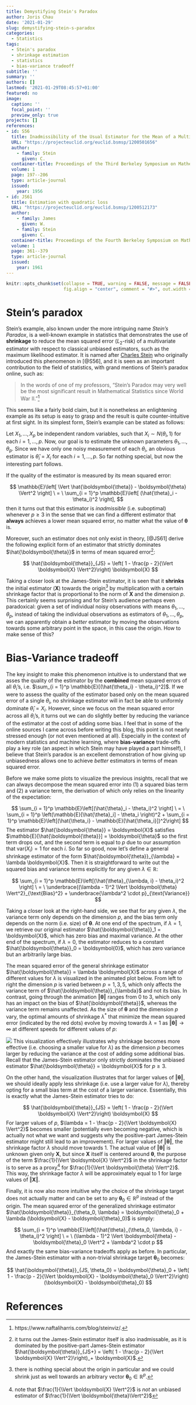 ```yaml
---
title: Demystifying Stein's Paradox
author: Joris Chau
date: '2021-01-29'
slug: demystifying-stein-s-paradox
categories:
  - Statistics
tags:
  - Stein's paradox
  - shrinkage estimation
  - statistics
  - bias-variance tradeoff
subtitle: ''
summary: ''
authors: []
lastmod: '2021-01-29T08:45:57+01:00'
featured: no
image:
  caption: ''
  focal_point: ''
  preview_only: true
projects: []
references:
- id: S56
  title: Inadmissibility of the Usual Estimator for the Mean of a Multivariate Normal Distribution
  URL: "https://projecteuclid.org/euclid.bsmsp/1200501656"
  author:
    - family: Stein
      given: C.
  container-title: Proceedings of the Third Berkeley Symposium on Mathematical Statistics and Probability
  volume: 1
  page: 197--206
  type: article-journal
  issued:
    year: 1956
- id: JS61
  title: Estimation with quadratic loss
  URL: "https://projecteuclid.org/euclid.bsmsp/1200512173"
  author:
    - family: James
      given: W.
    - family: Stein
      given: C.
  container-title: Proceedings of the Fourth Berkeley Symposium on Mathematical Statistics and Probability
  volume: 1
  page: 361--379
  type: article-journal
  issued:
    year: 1961
---
```


```r
knitr::opts_chunk$set(collapse = TRUE, warning = FALSE, message = FALSE, gganimate = list(nframes = 50),
                      fig.align = "center", comment = "#>", out.width = "100%")
```

# Stein's paradox

Stein's example, also known under the more intriguing name *Stein's Paradox*, is a well-known example in statistics that demonstrates the use of **shrinkage** to reduce the mean squared error ($L_2$-risk) of a multivariate estimator with respect to classical unbiased estimators, such as the maximum likelihood estimator. It is named after [Charles Stein](https://en.wikipedia.org/wiki/Charles_M._Stein) who originally introduced this phenomenon in [@S56], and it is seen as an important contribution to the field of statistics, with grand mentions of Stein's paradox online, such as: 

>  In the words of one of my professors, "Stein's Paradox may very well be the most significant result in Mathematical Statistics since World War II."[^1]

This seems like a fairly bold claim, but it is nonetheless an enlightening example as its setup is easy to grasp and the result is quite counter-intuitive at first sight. In its simplest form, Stein's example can be stated as follows:

Let $X_1, \ldots, X_p$ be independent random variables, such that $X_i \sim N(\theta_i, 1)$ for each $i = 1, \ldots, p$. Now, our goal is to estimate the unknown parameters $\theta_1, \ldots, \theta_p$. Since we have only one noisy measurement of each $\theta_i$, an obvious estimator is $\hat{\theta}_i = X_i$ for each $i = 1, \ldots, p$. So far nothing special, but now the interesting part follows.

If the quality of the estimator is measured by its mean squared error:

$$
\mathbb{E}\left[ \Vert \hat{\boldsymbol{\theta}} - \boldsymbol{\theta} \Vert^2 \right] \ = \ \sum_{i = 1}^p \mathbb{E}\left[ (\hat{\theta}_i - \theta_i)^2 \right],
$$
then it turns out that this estimator is *inadmissible* (i.e. suboptimal) whenever $p \geq 3$ in the sense that we can find a different estimator that **always** achieves a lower mean squared error, no matter what the value of $\boldsymbol{\theta}$ is. 

Moreover, such an estimator does not only exist in theory, [@JS61] derive the following explicit form of an estimator that strictly dominates $\hat{\boldsymbol{\theta}}$ in terms of mean squared error[^2]:

$$
\hat{\boldsymbol{\theta}}_{JS} = \left( 1 - \frac{p - 2}{\Vert \boldsymbol{X} \Vert^2}\right) \boldsymbol{X}
$$

Taking a closer look at the James-Stein estimator, it is seen that it **shrinks** the initial estimator ($\boldsymbol{X}$) towards the origin[^3] by multiplication with a certain shrinkage factor that is proportional to the norm of $\boldsymbol{X}$ and the dimension $p$. This certainly seems surprising and for Stein's audience perhaps even paradoxical: given a set of individual noisy observations with means $\theta_1, \ldots, \theta_p$, instead of taking the individual observations as estimators of $\theta_1, \ldots, \theta_p$, we can apparently obtain a *better* estimator by moving the observations towards some arbitrary point in the space, in this case the origin. How to make sense of this?

# Bias-Variance tradeoff

The key insight to make this phenomenon intuitive is to understand that we asses the quality of the estimator by the **combined** mean squared errors of all $\theta_i$'s, i.e. $\sum_{i = 1}^p \mathbb{E}[(\hat{\theta_i} - \theta_i)^2]$. If we were to assess the quality of the estimator based only on the mean squared error of a single $\theta_i$, no shrinkage estimator will in fact be able to uniformly dominate $\hat{\theta}_i = X_i$. However, since we focus on the mean squared error across all $\theta_i$'s, it turns out we can do slightly better by reducing the variance of the estimator at the cost of adding some bias. I feel that in some of the online sources I came across before writing this blog, this point is not nearly stressed enough (or not even mentioned at all). Especially in the context of modern statistics and machine learning, where **bias-variance** trade-offs play a key role (an aspect in which Stein may have played a part himself), I believe that Stein's paradox is an excellent demonstration of how giving up unbiasedness allows one to achieve *better* estimators in terms of mean squared error.

Before we make some plots to visualize the previous insights, recall that we can always decompose the mean squared error into (1) a squared bias term and (2) a variance term, the derivation of which only relies on the linearity of the expectation:

$$
\sum_{i = 1}^p \mathbb{E}\left[(\hat{\theta}_i - \theta_i)^2 \right] \ = \ \sum_{i = 1}^p \left(\mathbb{E}[\hat{\theta}_i] - \theta_i \right)^2 + \sum_{i = 1}^p \mathbb{E}\left[(\hat{\theta_i} - \mathbb{E}[\hat{\theta_i}])^2\right]
$$
The estimator $\hat{\boldsymbol{\theta}} = \boldsymbol{X}$ satisfies $\mathbb{E}[\hat{\boldsymbol{\theta}}] = \boldsymbol{\theta}$ so the first term drops out, and the second term is equal to $p$ due to our assumption that $\text{var}(X_i) = 1$ for each $i$. So far so good, now let's define a general shrinkage estimator of the form $\hat{\boldsymbol{\theta}}_{\lambda} = \lambda \boldsymbol{X}$. Then it is straightforward to write out the squared bias and variance terms explicitly for any given $\lambda \in \mathbb{R}$: 

$$
\sum_{i = 1}^p \mathbb{E}\left[(\hat{\theta}_{\lambda, i} - \theta_i)^2 \right] \ = \ \underbrace{(\lambda - 1)^2 \Vert \boldsymbol{\theta} \Vert^2}_{\text{Bias}^2} + \underbrace{\lambda^2 \cdot p}_{\text{Variance}}
$$

Taking a closer look at the right-hand side, we see that for any given $\lambda$, the variance term only depends on the dimension $p$, and the bias term only depends on the norm (i.e. size) of $\boldsymbol{\theta}$. At one end of the spectrum, if $\lambda = 1$, we retrieve our original estimator $\hat{\boldsymbol{\theta}}_1 = \boldsymbol{X}$, which has zero bias and maximal variance. At the other end of the spectrum, if $\lambda = 0$, the estimator reduces to a constant $\hat{\boldsymbol{\theta}}_0 = \boldsymbol{0}$, which has zero variance but an arbitrarily large bias. 

The mean squared error of the general shrinkage estimator $\hat{\boldsymbol{\theta}} = \lambda \boldsymbol{X}$ across a range of different values for $\lambda$ is visualized in the animated plot below. From left to right the dimension $p$ is varied between $p = 1, 3, 5$, which only affects the variance term of $\hat{\boldsymbol{\theta}}_{\lambda}$ and not its bias. In contrast, going through the animation $\Vert \boldsymbol{\theta} \Vert$ ranges from 0 to 3, which only has an impact on the bias of $\hat{\boldsymbol{\theta}}$, whereas the variance term remains unaffected. As the size of $\boldsymbol{\theta}$ and the dimension $p$ vary, the optimal amounts of shrinkage $\lambda^*$ that minimize the mean squared error (indicated by the red dots) evolve by moving towards $\lambda = 1$ as $\Vert \boldsymbol{\theta} \Vert \to \infty$ at different speeds for different values of $p$:

![](index_files/figure-html/anim.gif)
This visualization effectively illustrates why shrinkage becomes more effective (i.e. choosing a smaller value for $\lambda$) as the dimension $p$ becomes larger by reducing the variance at the cost of adding some additional bias. Recall that the James-Stein estimator only strictly dominates the unbiased estimator $\hat{\boldsymbol{\theta}} = \boldsymbol{X}$ for $p \geq 3$.

On the other hand, the visualization illustrates that for larger values of $\Vert \boldsymbol{\theta} \Vert$, we should ideally apply less shrinkage (i.e. use a larger value for $\lambda$), thereby opting for a small bias term at the cost of a larger variance. Essentially, this is exactly what the James-Stein estimator tries to do: 

$$
\hat{\boldsymbol{\theta}}_{JS} = \left( 1 - \frac{p - 2}{\Vert \boldsymbol{X} \Vert^2}\right) \boldsymbol{X}
$$
For larger values of $p$, $\lambda = 1 - \frac{p - 2}{\Vert \boldsymbol{X} \Vert^2}$ becomes smaller (potentially even becoming negative, which is actually not what we want and suggests why the positive-part James-Stein estimator might still lead to an improvement). For larger values of $\Vert \boldsymbol{\theta} \Vert$, the shrinkage factor $\lambda$ should move towards 1. The actual value of $\Vert \boldsymbol{\theta} \Vert$ is unknown given only $\boldsymbol{X}$, but since $\boldsymbol{X}$ itself is centered around $\boldsymbol{\theta}$, the purpose of the term $\frac{1}{\Vert \boldsymbol{X} \Vert^2}$ in the shrinkage factor is to serve as a proxy[^4] for $\frac{1}{\Vert \boldsymbol{\theta} \Vert^2}$. This way, the shrinkage factor $\lambda$ will be approximately equal to 1 for large values of $\Vert \boldsymbol{X} \Vert$.

Finally, it is now also more intuitive why the choice of the shrinkage target does not actually matter and can be set to any $\boldsymbol{\theta}_0 \in \mathbb{R}^p$ instead of the origin. The mean squared error of the generalized shrinkage estimator $\hat{\boldsymbol{\theta}}_{\theta_0, \lambda} = \boldsymbol{\theta}_0 + \lambda (\boldsymbol{X} - \boldsymbol{\theta}_0)$ is simply:

$$
\sum_{i = 1}^p \mathbb{E}\left[(\hat{\theta}_{\theta_0, \lambda, i} - \theta_i)^2 \right] \ = \ (\lambda - 1)^2 \Vert \boldsymbol{\theta} - \boldsymbol{\theta}_0 \Vert^2 + \lambda^2 \cdot p
$$
And exactly the same bias-variance tradeoffs apply as before. In particular, the James-Stein estimator with a non-trivial shrinkage target $\boldsymbol{\theta}_0$ becomes:

$$
\hat{\boldsymbol{\theta}}_{JS, \theta_0} = \boldsymbol{\theta}_0 + \left( 1 - \frac{p - 2}{\Vert \boldsymbol{X} - \boldsymbol{\theta}_0 \Vert^2}\right) (\boldsymbol{X} - \boldsymbol{\theta}_0)
$$

# References

[^1]: https://www.naftaliharris.com/blog/steinviz/.
[^2]: it turns out the James-Stein estimator itself is also inadmissable, as it is dominated by the positive-part James-Stein estimator $\hat{\boldsymbol{\theta}}_{JS+} = \left( 1 - \frac{p - 2}{\Vert \boldsymbol{X} \Vert^2}\right)_+ \boldsymbol{X}$.
[^3]: there is nothing special about the origin in particular and we could shrink just as well towards an arbitrary vector $\boldsymbol{\theta}_0 \in \mathbb{R}^p$. 
[^4]: note that $\frac{1}{\Vert \boldsymbol{X} \Vert^2}$ is *not* an unbiased estimator of $\frac{1}{\Vert \boldsymbol{\theta}\Vert^2}$